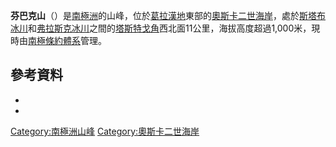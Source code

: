 {{coord|65|41|S|62|25|W|source:GNIS|display=title}}

'''芬巴克山'''（{{lang-en|Finback Massif}}）是[[南極洲|南極洲]]的山峰，位於[[葛拉漢地|葛拉漢地]]東部的[[奧斯卡二世海岸|奧斯卡二世海岸]]，處於[[斯塔布冰川|斯塔布冰川]]和[[弗拉斯克冰川|弗拉斯克冰川]]之間的[[塔斯特戈角|塔斯特戈角]]西北面11公里，海拔高度超過1,000米，現時由[[南極條約體系|南極條約體系]]管理。

==參考資料==
*{{cite gnis | type = antarid | id = 4909| name = Finback Massif | accessdate = 2012-03-22}}
*{{usgs-gazetteer|id=4909}}

{{DEFAULTSORT:Finback Massif}}
[[Category:南極洲山峰|Category:南極洲山峰]]
[[Category:奧斯卡二世海岸|Category:奧斯卡二世海岸]]


{{OscarIICoast-geo-stub}}